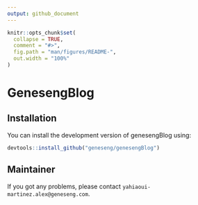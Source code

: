 ```yaml
---
output: github_document
---
```


<!-- README.md is generated from README.Rmd. Please edit that file -->

```r
knitr::opts_chunk$set(
  collapse = TRUE,
  comment = "#>",
  fig.path = "man/figures/README-",
  out.width = "100%"
)
```

# GenesengBlog

## Installation

You can install the development version of genesengBlog using:

``` r
devtools::install_github("geneseng/genesengBlog")
```

## Maintainer

If you got any problems, please contact `yahiaoui-martinez.alex@geneseng.com`.
